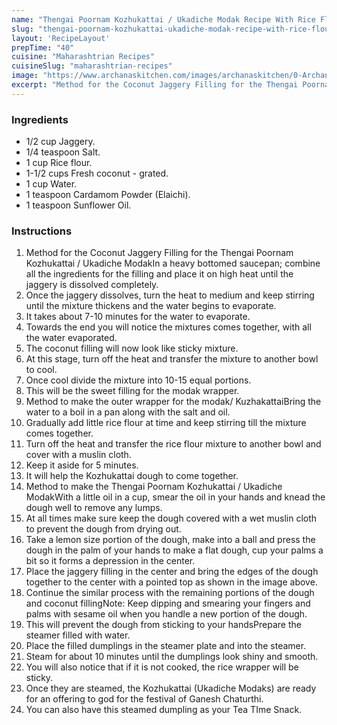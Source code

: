 ---
name: "Thengai Poornam Kozhukattai / Ukadiche Modak Recipe With Rice Flour"
slug: "thengai-poornam-kozhukattai-ukadiche-modak-recipe-with-rice-flour"
layout: 'RecipeLayout'
prepTime: "40"
cuisine: "Maharashtrian Recipes"
cuisineSlug: "maharashtrian-recipes"
image: "https://www.archanaskitchen.com/images/archanaskitchen/0-Archanas-Kitchen-Recipes/2018/Thenga_Poornam_Kuzhakattai_Preethi_Electric_Pressure_Cooker-6.jpg"
excerpt: "Method for the Coconut Jaggery Filling for the Thengai Poornam Kozhukattai  Ukadiche ModakIn a heavy bottomed saucepan; combine all the ingredients for the filling and place it on high heat until the jaggery is dissolved completely"
---

### Ingredients

- 1/2 cup Jaggery.
- 1/4 teaspoon Salt.
- 1 cup Rice flour.
- 1-1/2 cups Fresh coconut - grated.
- 1 cup Water.
- 1 teaspoon Cardamom Powder (Elaichi).
- 1 teaspoon Sunflower Oil.

### Instructions

1. Method for the Coconut Jaggery Filling for the Thengai Poornam Kozhukattai / Ukadiche ModakIn a heavy bottomed saucepan; combine all the ingredients for the filling and place it on high heat until the jaggery is dissolved completely.
1. Once the jaggery dissolves, turn the heat to medium and keep stirring until the mixture thickens and the water begins to evaporate.
1. It takes about 7-10 minutes for the water to evaporate.
1. Towards the end you will notice the mixtures comes together, with all the water evaporated.
1. The coconut filling will now look like sticky mixture.
1. At this stage, turn off the heat and transfer the mixture to another bowl to cool.
1. Once cool divide the mixture into 10-15 equal portions.
1. This will be the sweet filling for the modak wrapper.
1. Method to make the outer wrapper for the modak/ KuzhakattaiBring the water to a boil in a pan along with the salt and oil.
1. Gradually add little rice flour at time and keep stirring till the mixture comes together.
1. Turn off the heat and transfer the rice flour mixture to another bowl and cover with a muslin cloth.
1. Keep it aside for 5 minutes.
1. It will help the Kozhukattai dough to come together.
1. Method to make the Thengai Poornam Kozhukattai / Ukadiche ModakWith a little  oil in a cup, smear the oil in your hands and knead the dough well to remove any lumps.
1. At all times make sure keep the dough covered with a wet muslin cloth to prevent the dough from drying out.
1. Take a lemon size portion of the dough, make into a ball and press the dough in the palm of your hands to make a flat dough, cup your palms a bit so it forms a depression in the center.
1. Place the jaggery filling in the center and bring the edges of the dough together to the center with a pointed top as shown in the image above.
1. Continue the similar process with the remaining portions of the dough and coconut fillingNote: Keep dipping and smearing your fingers and palms with sesame oil when you handle a new portion of the dough.
1. This will prevent the dough from sticking to your handsPrepare the steamer filled with water.
1. Place the filled dumplings in the steamer plate and into the steamer.
1. Steam for about 10 minutes until the dumplings look shiny and smooth.
1. You will also notice that if it is not cooked, the rice wrapper will be sticky.
1. Once they are steamed, the Kozhukattai (Ukadiche Modaks) are ready for an offering to god for the festival of Ganesh Chaturthi.
1. You can also have this steamed dumpling as your Tea TIme Snack.
